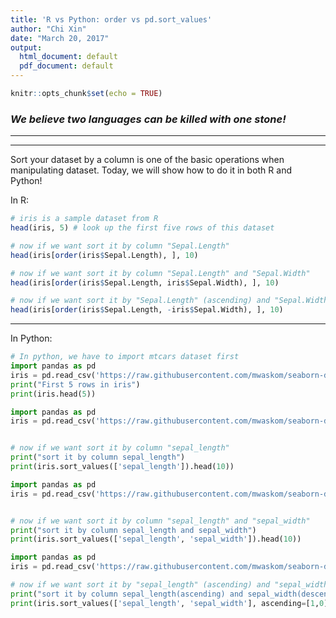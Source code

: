 ```yaml
---
title: 'R vs Python: order vs pd.sort_values'
author: "Chi Xin"
date: "March 20, 2017"
output:
  html_document: default
  pdf_document: default
---
```


```r
knitr::opts_chunk$set(echo = TRUE)
```
### _**We believe two languages can be killed with one stone! **_

*** 
***

Sort your dataset by a column is one of the basic operations when manipulating dataset. Today, we will show how to do it in both R and Python!

In R: 

```r
# iris is a sample dataset from R
head(iris, 5) # look up the first five rows of this dataset 

# now if we want sort it by column "Sepal.Length"
head(iris[order(iris$Sepal.Length), ], 10)  

# now if we want sort it by column "Sepal.Length" and "Sepal.Width"
head(iris[order(iris$Sepal.Length, iris$Sepal.Width), ], 10)

# now if we want sort it by "Sepal.Length" (ascending) and "Sepal.Width" (descending)
head(iris[order(iris$Sepal.Length, -iris$Sepal.Width), ], 10)

```

*** 

In Python:
```python
# In python, we have to import mtcars dataset first 
import pandas as pd
iris = pd.read_csv('https://raw.githubusercontent.com/mwaskom/seaborn-data/master/iris.csv')
print("First 5 rows in iris")
print(iris.head(5))

```


```python
import pandas as pd
iris = pd.read_csv('https://raw.githubusercontent.com/mwaskom/seaborn-data/master/iris.csv')


# now if we want sort it by column "sepal_length"
print("sort it by column sepal_length")
print(iris.sort_values(['sepal_length']).head(10))

```


```python
import pandas as pd
iris = pd.read_csv('https://raw.githubusercontent.com/mwaskom/seaborn-data/master/iris.csv')


# now if we want sort it by column "sepal_length" and "sepal_width"
print("sort it by column sepal_length and sepal_width")
print(iris.sort_values(['sepal_length', 'sepal_width']).head(10))


```

```python
import pandas as pd
iris = pd.read_csv('https://raw.githubusercontent.com/mwaskom/seaborn-data/master/iris.csv')

# now if we want sort it by "sepal_length" (ascending) and "sepal_width" (descending)
print("sort it by column sepal_length(ascending) and sepal_width(descending)")
print(iris.sort_values(['sepal_length', 'sepal_width'], ascending=[1,0]).head(10))
```



